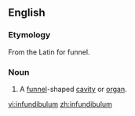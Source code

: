 ==English==

===Etymology===
From the Latin for funnel.

===Noun===
{{en-noun|infundibula}}
{{wikipedia}}

# {{anatomy}} A [[funnel]]-shaped [[cavity]] or [[organ]].

[[vi:infundibulum]]
[[zh:infundibulum]]